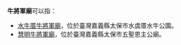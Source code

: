 '''牛將軍廟'''可以指：
* [[水牛厝牛將軍廟|水牛厝牛將軍廟]]，位於臺灣嘉義縣太保市水虞厝水牛公園。
* [[慧明牛將軍廟|慧明牛將軍廟]]，位於臺灣嘉義縣太保市五聖恩主公廟。

{{Disambiguation|Niu|Cat=四字廟宇消歧義}}